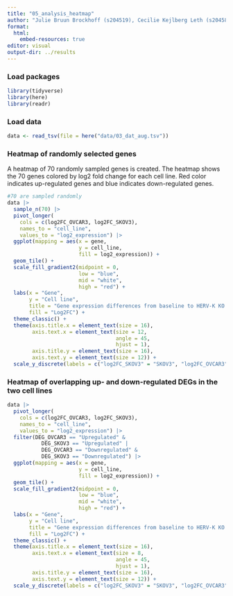 ```yaml
---
title: "05_analysis_heatmap"
author: "Julie Bruun Brockhoff (s204519), Cecilie Kejlberg Leth (s204584), Amalie Drud Nielsen (s204560), Chrysillis Hellemann Polhaus (s153664), Lise Lotte Eriksen (s154123)"
format: 
  html:
    embed-resources: true
editor: visual
output-dir: ../results
---
```


### Load packages

```r
library(tidyverse)
library(here)
library(readr)
```

### Load data

```r
data <- read_tsv(file = here("data/03_dat_aug.tsv"))
```

### Heatmap of randomly selected genes

A heatmap of 70 randomly sampled genes is created. The heatmap shows the 70 genes colored by log2 fold change for each cell line. Red color indicates up-regulated genes and blue indicates down-regulated genes.

```r
#70 are sampled randomly
data |>
  sample_n(70) |> 
  pivot_longer(
    cols = c(log2FC_OVCAR3, log2FC_SKOV3), 
    names_to = "cell_line", 
    values_to = "log2_expression") |>
  ggplot(mapping = aes(x = gene,
                       y = cell_line,
                       fill = log2_expression)) +
  geom_tile() +
  scale_fill_gradient2(midpoint = 0,
                       low = "blue",
                       mid = "white",
                       high = "red") +
  labs(x = "Gene",
       y = "Cell line",
       title = "Gene expression differences from baseline to HERV-K KO in SKOV3 and OVCAR3 cells",
       fill = "Log2FC") +
  theme_classic() +
  theme(axis.title.x = element_text(size = 16),
        axis.text.x = element_text(size = 12,
                                   angle = 45, 
                                   hjust = 1),
        axis.title.y = element_text(size = 16),
        axis.text.y = element_text(size = 12)) +
  scale_y_discrete(labels = c("log2FC_SKOV3" = "SKOV3", "log2FC_OVCAR3" = "OVCAR3"))
```

### Heatmap of overlapping up- and down-regulated DEGs in the two cell lines

```r
data |>
  pivot_longer(
    cols = c(log2FC_OVCAR3, log2FC_SKOV3), 
    names_to = "cell_line", 
    values_to = "log2_expression") |>
  filter(DEG_OVCAR3 == "Upregulated" &
           DEG_SKOV3 == "Upregulated" |
           DEG_OVCAR3 == "Downregulated" &
           DEG_SKOV3 == "Downregulated") |>
  ggplot(mapping = aes(x = gene,
                       y = cell_line,
                       fill = log2_expression)) +
  geom_tile() +
  scale_fill_gradient2(midpoint = 0,
                       low = "blue",
                       mid = "white",
                       high = "red") +
  labs(x = "Gene",
       y = "Cell line",
       title = "Gene expression differences from baseline to HERV-K KO in SKOV3 and OVCAR3 cells for overlapping DEGs",
       fill = "Log2FC") +
  theme_classic() +
  theme(axis.title.x = element_text(size = 16),
        axis.text.x = element_text(size = 8,
                                   angle = 45, 
                                   hjust = 1),
        axis.title.y = element_text(size = 16),
        axis.text.y = element_text(size = 12)) +
  scale_y_discrete(labels = c("log2FC_SKOV3" = "SKOV3", "log2FC_OVCAR3" = "OVCAR3"))
```
